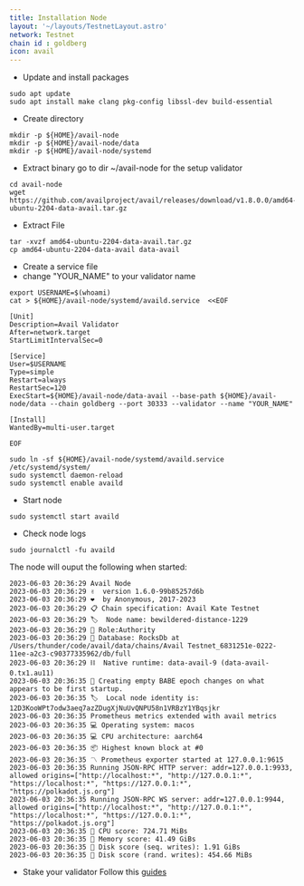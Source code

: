 ```yaml
---
title: Installation Node
layout: '~/layouts/TestnetLayout.astro'
network: Testnet
chain id : goldberg
icon: avail
---
```


- Update and install packages
```
sudo apt update
sudo apt install make clang pkg-config libssl-dev build-essential
```

- Create directory
```
mkdir -p ${HOME}/avail-node
mkdir -p ${HOME}/avail-node/data
mkdir -p ${HOME}/avail-node/systemd
```

- Extract binary
 go to dir ~/avail-node for the setup validator
```
cd avail-node
wget https://github.com/availproject/avail/releases/download/v1.8.0.0/amd64-ubuntu-2204-data-avail.tar.gz
```

- Extract File
```
tar -xvzf amd64-ubuntu-2204-data-avail.tar.gz
cp amd64-ubuntu-2204-data-avail data-avail
```

- Create a service file
- change "YOUR_NAME" to your validator name
```
export USERNAME=$(whoami)
cat > ${HOME}/avail-node/systemd/availd.service  <<EOF

[Unit]
Description=Avail Validator
After=network.target
StartLimitIntervalSec=0

[Service]
User=$USERNAME
Type=simple
Restart=always
RestartSec=120
ExecStart=${HOME}/avail-node/data-avail --base-path ${HOME}/avail-node/data --chain goldberg --port 30333 --validator --name "YOUR_NAME"

[Install]
WantedBy=multi-user.target

EOF

sudo ln -sf ${HOME}/avail-node/systemd/availd.service /etc/systemd/system/
sudo systemctl daemon-reload
sudo systemctl enable availd
```

- Start node
```
sudo systemctl start availd
```
- Check node logs
```
sudo journalctl -fu availd
```

 The node will ouput the following when started:
```
2023-06-03 20:36:29 Avail Node
2023-06-03 20:36:29 ✌️  version 1.6.0-99b85257d6b
2023-06-03 20:36:29 ❤️  by Anonymous, 2017-2023
2023-06-03 20:36:29 📋 Chain specification: Avail Kate Testnet
2023-06-03 20:36:29 🏷  Node name: bewildered-distance-1229
2023-06-03 20:36:29 👤 Role:Authority
2023-06-03 20:36:29 💾 Database: RocksDb at /Users/thunder/code/avail/data/chains/Avail Testnet_6831251e-0222-11ee-a2c3-c90377335962/db/full
2023-06-03 20:36:29 ⛓  Native runtime: data-avail-9 (data-avail-0.tx1.au11)
2023-06-03 20:36:35 👶 Creating empty BABE epoch changes on what appears to be first startup.
2023-06-03 20:36:35 🏷  Local node identity is: 12D3KooWPt7odw3aeq7azZDugXjNuUvQNPU58n1VRBzY1YBqsjkr
2023-06-03 20:36:35 Prometheus metrics extended with avail metrics
2023-06-03 20:36:35 💻 Operating system: macos
2023-06-03 20:36:35 💻 CPU architecture: aarch64
2023-06-03 20:36:35 📦 Highest known block at #0
2023-06-03 20:36:35 〽️ Prometheus exporter started at 127.0.0.1:9615
2023-06-03 20:36:35 Running JSON-RPC HTTP server: addr=127.0.0.1:9933, allowed origins=["http://localhost:*", "http://127.0.0.1:*", "https://localhost:*", "https://127.0.0.1:*", "https://polkadot.js.org"]
2023-06-03 20:36:35 Running JSON-RPC WS server: addr=127.0.0.1:9944, allowed origins=["http://localhost:*", "http://127.0.0.1:*", "https://localhost:*", "https://127.0.0.1:*", "https://polkadot.js.org"]
2023-06-03 20:36:35 🏁 CPU score: 724.71 MiBs
2023-06-03 20:36:35 🏁 Memory score: 41.49 GiBs
2023-06-03 20:36:35 🏁 Disk score (seq. writes): 1.91 GiBs
2023-06-03 20:36:35 🏁 Disk score (rand. writes): 454.66 MiBs
```

- Stake your validator
Follow this [guides](https://docs.availproject.org/operate/validator/staking/)

